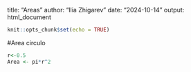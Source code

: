 title: "Areas"
author: "Ilia Zhigarev"
date: "2024-10-14"
output: html_document

```r
knit::opts_chunk$set(echo = TRUE)
```

#Area circulo

```r
r<-0.5
Area <- pi*r^2
```

